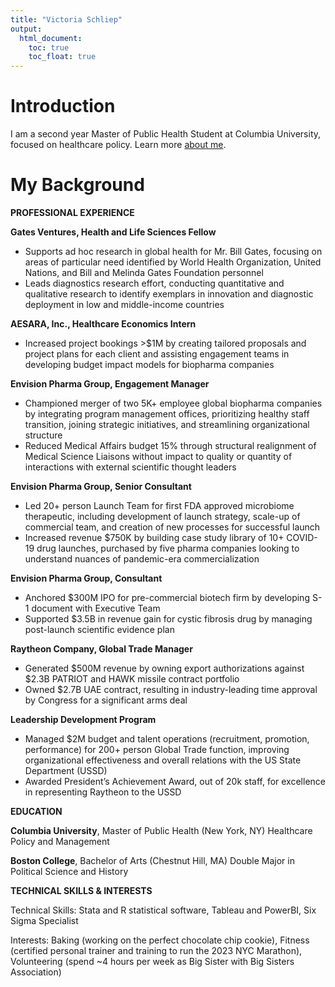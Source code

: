 ```yaml
---
title: "Victoria Schliep"
output: 
  html_document:
    toc: true
    toc_float: true
---
```


# Introduction 

I am a second year Master of Public Health Student at Columbia University, focused on healthcare policy. Learn more [about me](about.html).

# My Background

**PROFESSIONAL EXPERIENCE**

**Gates Ventures, Health and Life Sciences Fellow**

*   Supports ad hoc research in global health for Mr. Bill Gates, focusing on areas of particular need identified by World Health Organization, United Nations, and Bill and Melinda Gates Foundation personnel
*   Leads diagnostics research effort, conducting quantitative and qualitative research to identify exemplars in innovation and diagnostic deployment in low and middle-income countries

**AESARA, Inc., Healthcare Economics Intern**

*   Increased project bookings >$1M by creating tailored proposals and project plans for each client and assisting engagement teams in developing budget impact models for biopharma companies

**Envision Pharma Group, Engagement Manager**

*   Championed merger of two 5K+ employee global biopharma companies by integrating program management offices, prioritizing healthy staff transition, joining strategic initiatives, and streamlining organizational structure
*   Reduced Medical Affairs budget 15% through structural realignment of Medical Science Liaisons without impact to quality or quantity of interactions with external scientific thought leaders

**Envision Pharma Group, Senior Consultant**

*   Led 20+ person Launch Team for first FDA approved microbiome therapeutic, including development of launch strategy, scale-up of commercial team, and creation of new processes for successful launch
*   Increased revenue $750K by building case study library of 10+ COVID-19 drug launches, purchased by five pharma companies looking to understand nuances of pandemic-era commercialization

**Envision Pharma Group, Consultant**

*   Anchored $300M IPO for pre-commercial biotech firm by developing S-1 document with Executive Team 
*   Supported $3.5B in revenue gain for cystic fibrosis drug by managing post-launch scientific evidence plan

**Raytheon Company, Global Trade Manager**

*   Generated $500M revenue by owning export authorizations against $2.3B PATRIOT and HAWK missile contract portfolio
*   Owned $2.7B UAE contract, resulting in industry-leading time approval by Congress for a significant arms deal

**Leadership Development Program**

*   Managed $2M budget and talent operations (recruitment, promotion, performance) for 200+ person Global Trade function, improving organizational effectiveness and overall relations with the US State Department (USSD)
*   Awarded President's Achievement Award, out of 20k staff, for excellence in representing Raytheon to the USSD 

**EDUCATION**

**Columbia University**, Master of Public Health (New York, NY) 
Healthcare Policy and Management

**Boston College**, Bachelor of Arts (Chestnut Hill, MA)
Double Major in Political Science and History

**TECHNICAL SKILLS & INTERESTS**

Technical Skills: Stata and R statistical software, Tableau and PowerBI, Six Sigma Specialist

Interests: Baking (working on the perfect chocolate chip cookie), Fitness (certified personal trainer and training to run the 2023 NYC Marathon), Volunteering (spend ~4 hours per week as Big Sister with Big Sisters Association)


